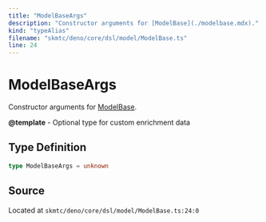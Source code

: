 ```yaml
---
title: "ModelBaseArgs"
description: "Constructor arguments for [ModelBase](./modelbase.mdx)."
kind: "typeAlias"
filename: "skmtc/deno/core/dsl/model/ModelBase.ts"
line: 24
---
```


# ModelBaseArgs

Constructor arguments for [ModelBase](./modelbase.mdx).


**@template** - Optional type for custom enrichment data

## Type Definition

```typescript
type ModelBaseArgs = unknown
```

## Source

Located at `skmtc/deno/core/dsl/model/ModelBase.ts:24:0`
